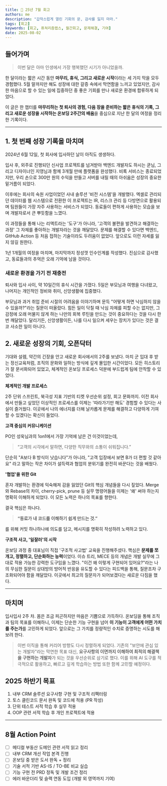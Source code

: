 ```yaml
---
title: 🐤 25년 7월 회고
authors: me
description: "갑작스럽게 열린 기회의 문, 감사를 잃지 마라."
tags: [회고]
keywords: [회고, 퓨쳐리즘랩스, 월간회고, 문제해결, 기여]
date: 2025-08-02
---
```


## 들어가며

> 이번 달은 아마 인생에서 가장 행복했던 시기가 아니었을까.

한 달이라는 짧은 시간 동안 **마무리, 휴식, 그리고 새로운 시작**이라는 세 가지 막을 모두 경험했다.
5월 말까지만 해도 성장에 대한 갈증 속에서 막연함을 느끼고 있었지만, 감사한 마음으로 할 수 있는 일에 집중하던 중 좋은 기회를 만나 새로운 환경에 합류하게 되었다.

이 글은 한 챕터를 **마무리하는 첫 퇴사의 경험, 다음 장을 준비하는 짧은 휴식의 기록, 그리고 새로운 성장을 시작하는 온보딩 2주간의 배움**을 중심으로 지난 한 달의 여정을 정리한 기록이다.

---

## 1. 첫 번째 성장 기록을 마치며

2024년 6월 12일, 첫 회사에 입사하던 날이 아직도 생생하다.

입사 후, 외주로 진행되던 신사업 프로젝트를 넘겨받아 백엔드 개발자도 하시는 쿤님, 그리고 디자이너인 지영님과 함께 3개월 만에 플랫폼을 완성했다.
비록 서비스는 종료되었지만, 우리 손으로 300만 원의 수익을 만들고 서버를 내릴 때의 아쉬움은 성장의 중요한 밑거름이 되었다.

이후에는 회사의 숙원 사업이었던 사내 솔루션 '비전 시스템'을 개발했다.
엑셀로 관리되던 데이터를 웹 시스템으로 전환한 이 프로젝트는 IR, 리스크 관리 등 다방면으로 활용되며 팀원들이 가장 자주 사용하는 서비스가 되었다.
동료들이 편하게 사용하는 모습을 보며 개발자로서 큰 뿌듯함을 느꼈다.

이 과정들을 통해 나는 리액트라는 '도구'가 아니라, '고객의 불편을 발견하고 해결하는 과정' 그 자체를 좋아하는 개발자라는 것을 깨달았다. 문제를 해결할 수 있다면 백엔드, GitHub Action 등 처음 접하는 기술이라도 두려움이 없었다. 앞으로도 이런 자세를 잃지 않길 원한다.

1년 1개월의 여정을 마치며, 마지막까지 정성껏 인수인계를 작성했다. 진심으로 감사했고, 동료들과의 추억은 오래 기억에 남을 것이다.

### 새로운 환경을 가기 전 재충전

퇴사와 입사 사이, 약 10일간의 휴식 시간을 가졌다. 5일은 부모님과 여행을 다녀왔고, 나머지는 개인적인 정비와 취미, 신앙생활에 집중했다.

부모님과 과거 취업 준비 시절의 어려움을 이야기하며 문득 "어떻게 하면 낙심하지 않을 수 있을까?"라는 질문이 떠올랐다. 힘든 일이 닥칠 때 낙심 자체를 피할 수는 없지만, 그 감정에 오래 머물지 않게 하는 나만의 회복 루틴을 만드는 것이 중요하다는 것을 다시 한번 깨달았다. 달리기든, 신앙생활이든, 나를 다시 일으켜 세우는 장치가 있다는 것은 결코 사소한 일이 아니다.

## 2. 새로운 성장의 기회, 오픈닥터

기대와 설렘, 약간의 긴장을 안고 새로운 회사에서의 2주를 보냈다. 마치 군 입대 후 받는 정신교육처럼, 조직의 문화와 일하는 방식에 깊게 몰입한 시간이었다. 모든 히스토리가 잘 문서화되어 있었고, 체계적인 온보딩 프로세스 덕분에 부드럽게 팀에 안착할 수 있었다.

**체계적인 개발 프로세스**

2주 단위 스프린트, 북극성 지표 기반의 티켓 우선순위 설정, 회고 문화까지. 이전 회사에서 만들고 싶었던 이상적인 프로세스를 이제는 '따라가기만 해도' 경험할 수 있다는 사실이 즐거웠다. 이곳에서 나의 에너지를 더해 날카롭게 문제를 해결하고 다양하게 기여할 수 있겠다는 확신이 들었다.

**고객 중심의 커뮤니케이션**

PO인 성욱님과의 1on1에서 가장 기억에 남은 건 이것이었는데,

> “고객의 시각에서 말하면, 다양한 직무와의 소통이 쉬워집니다.”

단순히 "A보다 B 방식이 낫습니다"가 아니라, "고객 입장에서 보면 B가 더 편할 것 같아요" 라고 말하는 작은 차이가 설득력과 협업의 분위기를 완전히 바꾼다는 것을 배웠다.

**'협업'을 위한 Git**

혼자 개발하는 환경에 익숙해져 감을 잃었던 Git의 핵심 개념들을 다시 짚었다.
Merge와 Rebase의 차이, cherry-pick, prune 등 실무 명령어들을 이제는 '왜' 써야 하는지 명확히 이해하게 되었다. 이 모든 노력은 하나의 목표를 향한다.

결국 핵심은 하나다.

> **“동료가 내 코드를 이해하기 쉽게 만드는 것.”**

를 위해 커밋 하나하나에 의도를 담고, 메시지를 명확히 작성하려 노력하고 있다.

**구조적 사고, '일잘러'의 시작**

온보딩 과정 중 대표님이 직접 '구조적 사고법' 교육을 진행해주셨다. 핵심은 **문제를 쪼개고, 정렬하고, 단순화하는 능력**이었다. 이슈 트리, MECE 등의 개념은 개발 실무에 그대로 적용 가능한 강력한 도구임을 느꼈다.
"이건 왜 이렇게 구현되어 있어요?"라는 나의 무심한 질문이 상대방의 방어적 반응을 유도할 수 있다는 피드백을 통해, 질문조차 구조화되어야 함을 깨달았다. 이곳에서 최고의 질문자가 되어보겠다는 새로운 다짐을 했다.

---

## 마치며

입사입사 2주 차. 몸은 조금 피곤하지만 마음은 기쁨으로 가득하다.
온보딩을 통해 조직과 팀의 목표를 이해하니, 이제는 단순한 기능 구현을 넘어
**이 기능이 고객에게 어떤 가치를 주는가**를 고민하게 되었다.
앞으로는 그 가치를 정량적인 수치로 증명하는 시도를 해보려 한다.

> 이번 이직을 통해 커리어 방향도 다시 정렬하게 되었다.
> 기존의 "보안에 관심 있는 개발자"라는 막연한 목표 대신, **요구사항의 이면까지 이해하여 최적의 해결책을 구현하는 개발자**가 되는 것을 우선순위로 삼기로 했다.
> 이를 위해 AI 도구를 적극적으로 활용하고, 빠르고 깊게 학습하는 방법 또한 함께 고민할 예정이다.

## 2025 하반기 목표

1. 내부 CRM 솔루션 요구사항 구현 및 구조적 리팩터링
2. 토스 클린코드 문서 완독 및 코드에 적용 (PR 작성)
3. 단위 테스트 서적 학습 후 실무 적용
4. OOP 관련 서적 학습 후 개인 프로젝트에 적용

---

## 8월 Action Point

- [ ] 메디컬 부동산 도메인 관련 서적 읽고 정리
- [ ] 내부 CRM 개선 작업 본격 진행
- [ ] 온보딩 중 받은 도서 완독 + 정리
- [ ] 기술 서적 기반 AS-IS / TO-BE 비교 실습
- [ ] 기능 구현 전 PRD 정독 및 개발 조건 정리
- [ ] 에러 바운더리 및 슬랙 연동 도입 (개발 외 영역까지 기여)
